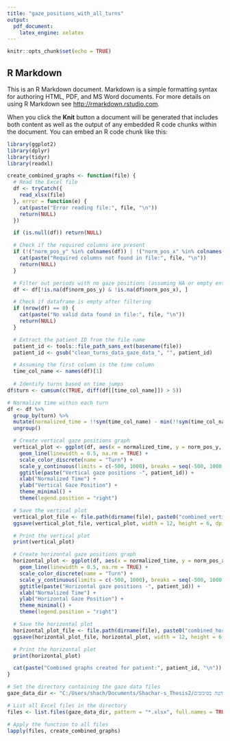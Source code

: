 ---
title: "gaze_positions_with_all_turns"
output: 
  pdf_document:
    latex_engine: xelatex
---

```{r setup, include=FALSE}
knitr::opts_chunk$set(echo = TRUE)
```

## R Markdown

This is an R Markdown document. Markdown is a simple formatting syntax for authoring HTML, PDF, and MS Word documents. For more details on using R Markdown see <http://rmarkdown.rstudio.com>.

When you click the **Knit** button a document will be generated that includes both content as well as the output of any embedded R code chunks within the document. You can embed an R code chunk like this:

```{r cars}
library(ggplot2)
library(dplyr)
library(tidyr)
library(readxl)

create_combined_graphs <- function(file) {
  # Read the Excel file
  df <- tryCatch({
    read_xlsx(file)
  }, error = function(e) {
    cat(paste("Error reading file:", file, "\n"))
    return(NULL)
  })

  if (is.null(df)) return(NULL)

  # Check if the required columns are present
  if (!("norm_pos_y" %in% colnames(df)) | !("norm_pos_x" %in% colnames(df))) {
    cat(paste("Required columns not found in file:", file, "\n"))
    return(NULL)
  }

  # Filter out periods with no gaze positions (assuming NA or empty entries)
  df <- df[!is.na(df$norm_pos_y) & !is.na(df$norm_pos_x), ]

  # Check if dataframe is empty after filtering
  if (nrow(df) == 0) {
    cat(paste("No valid data found in file:", file, "\n"))
    return(NULL)
  }

  # Extract the patient ID from the file name
  patient_id <- tools::file_path_sans_ext(basename(file))
  patient_id <- gsub("clean_turns_data_gaze_data_", "", patient_id)

  # Assuming the first column is the time column
  time_col_name <- names(df)[1]
  
  # Identify turns based on time jumps
df$turn <- cumsum(c(TRUE, diff(df[[time_col_name]]) > 5))

# Normalize time within each turn
df <- df %>%
  group_by(turn) %>%
  mutate(normalized_time = !!sym(time_col_name) - min(!!sym(time_col_name))) %>%
  ungroup()

  # Create vertical gaze positions graph
  vertical_plot <- ggplot(df, aes(x = normalized_time, y = norm_pos_y, color = factor(turn))) +
    geom_line(linewidth = 0.5, na.rm = TRUE) +
    scale_color_discrete(name = "Turn") +
    scale_y_continuous(limits = c(-500, 1000), breaks = seq(-500, 1000, by = 250)) +
    ggtitle(paste("Vertical gaze positions -", patient_id)) +
    xlab("Normalized Time") +
    ylab("Vertical Gaze Position") +
    theme_minimal() +
    theme(legend.position = "right")

  # Save the vertical plot
  vertical_plot_file <- file.path(dirname(file), paste0("combined_vertical_gaze_", patient_id, ".png"))
  ggsave(vertical_plot_file, vertical_plot, width = 12, height = 6, dpi = 300)

  # Print the vertical plot
  print(vertical_plot)

  # Create horizontal gaze positions graph
  horizontal_plot <- ggplot(df, aes(x = normalized_time, y = norm_pos_x, color = factor(turn))) +
    geom_line(linewidth = 0.5, na.rm = TRUE) +
    scale_color_discrete(name = "Turn") +
    scale_y_continuous(limits = c(-500, 1000), breaks = seq(-500, 1000, by = 250)) +
    ggtitle(paste("Horizontal gaze positions -", patient_id)) +
    xlab("Normalized Time") +
    ylab("Horizontal Gaze Position") +
    theme_minimal() +
    theme(legend.position = "right")

  # Save the horizontal plot
  horizontal_plot_file <- file.path(dirname(file), paste0("combined_horizontal_gaze_", patient_id, ".png"))
  ggsave(horizontal_plot_file, horizontal_plot, width = 12, height = 6, dpi = 300)

  # Print the horizontal plot
  print(horizontal_plot)

  cat(paste("Combined graphs created for patient:", patient_id, "\n"))
}

# Set the directory containing the gaze data files
gaze_data_dir <- "C:/Users/shach/Documents/Shachar-s_Thesis2/דטה בסיבובים/new_clean_outputs/non_turns_data"

# List all Excel files in the directory
files <- list.files(gaze_data_dir, pattern = "*.xlsx", full.names = TRUE)

# Apply the function to all files
lapply(files, create_combined_graphs)
```